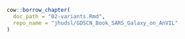 ```r
cow::borrow_chapter(
  doc_path = "02-variants.Rmd",
  repo_name = "jhudsl/GDSCN_Book_SARS_Galaxy_on_AnVIL"
)
```